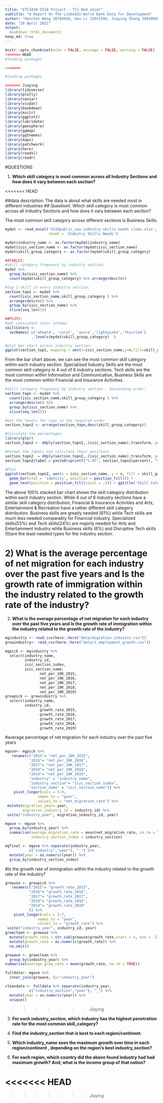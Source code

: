 ```yaml
---
title: "ETC1010-5510 Project - T11_Wed_skimr"
subtitle: "A Report On The LinkedIn-World Bank Data for Development"
author: "Hanchen Wang 30704456, Hao Li 32041594, Jiaying Zhang 30930685, Mohammed Faizan 31939872, Karan Garg 32106580"
date: "28 April 2021"
output: 
  bookdown::html_document2
keep_md: true
---
```

```r
knitr::opts_chunk$set(echo = FALSE, message = FALSE, warning = FALSE)
<<<<<<< HEAD
#loading packages

=======

#loading packages

>>>>>>> Jiaying
library(tidyverse) 
library(plotly)
library(naniar)
library(visdat)
library(bookdown)
library(knitr)
library(ggplot2)
library(lubridate)
library(geosphere)
library(ggmap)
library(ggthemes)
library(maps)
library(patchwork)
library(here)
library(readxl)
library(readr)
```
#QUESTIONS

1) **Which skill category is most common across all Industry Sections and how does it vary between each section?**

<<<<<<< HEAD

##data description: The data is about what skills are needed most in different industries
## Question1. Which skill category is most common across all Industry Sections and how does it vary between each section? 

The most common skill category across different sections is Business Skills. 

```r
mydat <- read_excel('5510public_use-industry-skills-needs clean.xlsx', 
                    sheet = 'Industry Skills Needs')

mydat$industry_name <- as.factor(mydat$industry_name)
mydat$isic_section_name <- as.factor(mydat$isic_section_name)
mydat$skill_group_category <- as.factor(mydat$skill_group_category)

##TABLES:
#skill category frequency by industry section:
mydat %>% 
  group_by(isic_section_name) %>%
  count(mydat$skill_group_category) %>% arrange(desc(n))

#top 1 skill in every industry section:
section_top1 <- mydat %>% 
  count(isic_section_name,skill_group_category ) %>%
  arrange(desc(n)) %>% 
  group_by(isic_section_name) %>% 
  slice(seq_len(1)) 

##PLOTS:
#set consistent color scheme:
skillColors <-
  setNames( c('wheat4', 'coral', 'azure','lightpink4','thistle4')
            , levels(mydat$skill_group_category)  )

#plot bar chart across inductry section:
ggplot(section_top1, mapping = aes(x=isic_section_name,y=n,fill=skill_group_category))+geom_bar(stat = 'identity')+xlab('Industry Section')+ylab('Frequency')+ggtitle('Most Common Skill Category by Industry Section')+scale_fill_manual(values = skillColors)+coord_flip()
```

From the bar chart above, we can see the most common skill category within each industry section. Specialized Industry Skills are the most common skill category in 4 out of 6 industry sections. Tech skills are the most common within Information and Communication, Business Skills are the most common within Financial and Insurance Activities. 

```r
#skill category frequency by industry section - descending order:
section_topn <- mydat %>% 
  count(isic_section_name,skill_group_category ) %>%
  arrange(desc(n)) %>% 
  group_by(isic_section_name) %>% 
  slice(seq_len(5)) 

#Get the levels for type in the required order
section_topn2 <- arrange(section_topn,desc(skill_group_category))

#Calculate the percentages
library(plyr)
section_topn2 <- ddply(section_topn2,.(isic_section_name),transform, percent = n/sum(n) * 100)

#Format the labels and calculate their positions
section_topn2  = ddply(section_topn2,.(isic_section_name),transform, pos = (cumsum(n) - 0.5 * n))
section_topn2$label = paste0(sprintf("%.0f", section_topn2$percent), "%")

#Plot
ggplot(section_topn2, aes(x = isic_section_name, y = n, fill = skill_group_category, label=label)) +
  geom_bar(stat = 'identity', position = position_fill()) +
  geom_text(position = position_fill(vjust = .5)) + ggtitle('Skill Category Distribution by Industry Section')+ylab('percent')+xlab('Industry Section')+scale_fill_manual(values = skillColors)+coord_flip()
```
The above 100% stacked bar chart shows the skill category distribution within each industry section. While 4 out of 6 industry sections have a similar skill category distribution, Financial & Insurance Activities and Arts, Entertainment & Recreation have a rather different skill category distribution. Business skills are greatly needed (61%) while Tech skills are much less needed comparably for Financial industry. Specialized skills(53%) and Tech skills(24%) are majorly needed for Arts and Entertainment industry while Business skills (6%) and Disruptive Tech skills (0)are the least needed types for the industry section. 

2) **What is the average percentage of net migration for each industry over the past five years and Is the growth rate of immigration within the industry related to the growth rate of the industry?**
=======
2) **What is the average percentage of net migration for each industry over the past five years and Is the growth rate of immigration within the industry related to the growth rate of the industry?**
```r
mgindustry <- read_csv(here::here("data/migration_industry.csv"))
growindustry<- read_csv(here::here("data/3_employment_growth.csv"))
```
```r
mgpick <- mgindustry %>% 
  select(industry_name,
         industry_id,
         isic_section_index,
         isic_section_name,
                net_per_10K_2015,
                net_per_10K_2016,
                net_per_10K_2017,
                net_per_10K_2018,
                net_per_10K_2019)
growpick <- growindustry %>% 
  select(industry_name, 
         industry_id,
                growth_rate_2015,
                growth_rate_2016,
                growth_rate_2017,
                growth_rate_2018,
                growth_rate_2019)

```
#average percentage of net migration for each industry over the past five years

```r
mguse<- mgpick %>% 
   rename(c("2015"= "net_per_10K_2015",
           "2016"= "net_per_10K_2016",
           "2017"= "net_per_10K_2017",
           "2018"= "net_per_10K_2018",
           "2019"= "net_per_10K_2019",
           "industry" = "industry_name",
           "industry_section"= "isic_section_index",
           "section_name" = "isic_section_name")) %>% 
    pivot_longer(cols = 5:9,  
               names_to = "year",            
               values_to = "net_migration_rate") %>% 
 mutate(migration_year= year,
        migration_industry_id = industry_id) %>% 
 unite("industry_year", migration_industry_id, year)
```
```r
mgave <- mguse %>% 
  group_by(industry_year) %>% 
  summarise(average_migration_rate = mean(net_migration_rate, na.rm = TRUE),
            industry_section_index = industry_section) 
```
```r
mgfinal <- mgave %>% separate(industry_year,
           c("industry","year"), "_") %>% 
  mutate(year = as.numeric(year)) %>% 
  group_by(industry_section_index)
```

#Is the growth rate of immigration within the industry related to the growth rate of the industry?

```r
growuse <- growpick %>% 
   rename(c("2015"= "growth_rate_2015",
           "2016"= "growth_rate_2016",
           "2017"= "growth_rate_2017",
           "2018"= "growth_rate_2018",
           "2019"= "growth_rate_2019"
           )) %>% 
    pivot_longer(cols = 3:7,  
               names_to = "year",            
               values_to = "growth_rate") %>% 
 unite("industry_year", industry_id, year)
growclean <- growuse %>% 
  mutate(growth_rate = str_sub(growuse$growth_rate,start = 1, end = -2))%>% 
  mutate(growth_rate = as.numeric(growth_rate)) %>% 
  na.omit()
```

```r
growave <- growclean %>% 
  group_by(industry_year) %>% 
summarise(average_grow_rate = mean(growth_rate, na.rm = TRUE))
```
```r
fulldata<- mgave %>% 
  inner_join(growave, by="industry_year")
```

```r
cleandata <- fulldata %>% separate(industry_year,
           c("industry_section","year"), "_") %>% 
  mutate(year = as.numeric(year)) %>% 
  unique()
```
>>>>>>> Jiaying

3) **For each industry_section, which industry has the highest penetration rate for the most common skill_category?**

4) **Find the industry_section that is best to each region/continent.**

5) **Which industry_name sees the maximum growth over time in each region/continent , depending on the region’s best industry_section?**

6) **For each region, which country did the above found industry had had maximum growth? And, what is the income group of that nation?**

<<<<<<< HEAD
=======

>>>>>>> Jiaying
